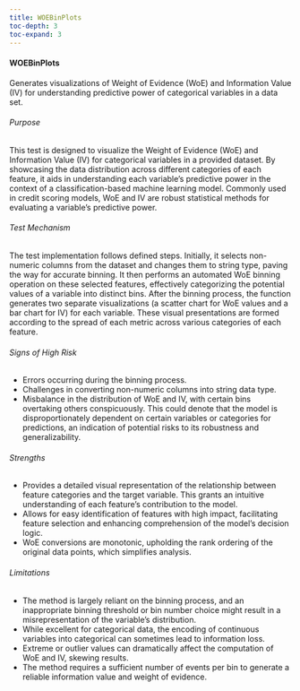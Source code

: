 ```yaml
---
title: WOEBinPlots
toc-depth: 3
toc-expand: 3
---
```







  
#### WOEBinPlots

Generates visualizations of Weight of Evidence (WoE) and Information Value (IV) for understanding predictive power
of categorical variables in a data set.

###### Purpose

This test is designed to visualize the Weight of Evidence (WoE) and Information Value (IV) for categorical
variables in a provided dataset. By showcasing the data distribution across different categories of each feature,
it aids in understanding each variable's predictive power in the context of a classification-based machine learning
model. Commonly used in credit scoring models, WoE and IV are robust statistical methods for evaluating a
variable's predictive power.

###### Test Mechanism

The test implementation follows defined steps. Initially, it selects non-numeric columns from the dataset and
changes them to string type, paving the way for accurate binning. It then performs an automated WoE binning
operation on these selected features, effectively categorizing the potential values of a variable into distinct
bins. After the binning process, the function generates two separate visualizations (a scatter chart for WoE values
and a bar chart for IV) for each variable. These visual presentations are formed according to the spread of each
metric across various categories of each feature.

###### Signs of High Risk

- Errors occurring during the binning process.
- Challenges in converting non-numeric columns into string data type.
- Misbalance in the distribution of WoE and IV, with certain bins overtaking others conspicuously. This could
denote that the model is disproportionately dependent on certain variables or categories for predictions, an
indication of potential risks to its robustness and generalizability.

###### Strengths

- Provides a detailed visual representation of the relationship between feature categories and the target variable.
This grants an intuitive understanding of each feature's contribution to the model.
- Allows for easy identification of features with high impact, facilitating feature selection and enhancing
comprehension of the model's decision logic.
- WoE conversions are monotonic, upholding the rank ordering of the original data points, which simplifies analysis.

###### Limitations

- The method is largely reliant on the binning process, and an inappropriate binning threshold or bin number choice
might result in a misrepresentation of the variable's distribution.
- While excellent for categorical data, the encoding of continuous variables into categorical can sometimes lead to
information loss.
- Extreme or outlier values can dramatically affect the computation of WoE and IV, skewing results.
- The method requires a sufficient number of events per bin to generate a reliable information value and weight of
evidence.




 
